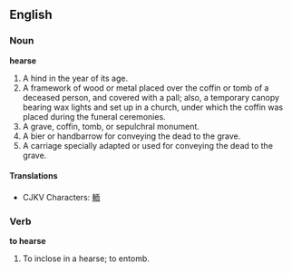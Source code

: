 ==English==
===Noun===
'''hearse'''

#A hind in the year of its age.
#A framework of wood or metal placed over the coffin or tomb of a deceased person, and covered with a pall; also, a temporary canopy bearing wax lights and set up in a church, under which the coffin was placed during the funeral ceremonies.
#A grave, coffin, tomb, or sepulchral monument.
#A bier or handbarrow for conveying the dead to the grave.
#A carriage specially adapted or used for conveying the dead to the grave.

====Translations====
*CJKV Characters: [[輀]]

===Verb===
'''to hearse'''

#To inclose in a hearse; to entomb.